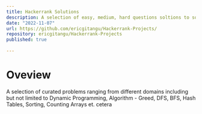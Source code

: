 ```yaml
---
title: Hackerrank Solutions 
description: A selection of easy, medium, hard questions soltions to some HackerRank problems with runtime and space analysis
date: "2022-11-07"
url: https://github.com/ericgitangu/Hackerrank-Projects/
repository: ericgitangu/Hackerrank-Projects
published: true
  
---
```


# Oveview

A selection of curated problems ranging from different domains including but not limited to Dynamic Programming, Algorithm - Greed, DFS, BFS, Hash Tables, Sorting, Counting Arrays et. cetera